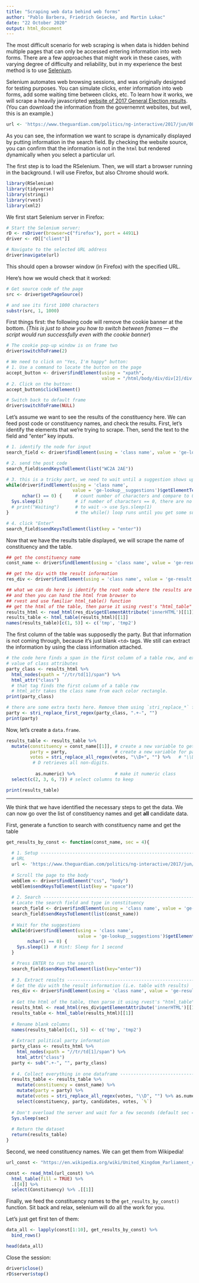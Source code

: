 ```yaml
---
title: "Scraping web data behind web forms"
author: "Pablo Barbera, Friedrich Geiecke, and Martin Lukac"
date: "22 October 2020"
output: html_document
---
```


The most difficult scenario for web scraping is when data is hidden behind multiple pages that can only be accessed entering information into web forms. There are a few approaches that might work in these cases, with varying degree of difficulty and reliability, but in my experience the best method is to use [Selenium](https://en.wikipedia.org/wiki/Selenium_(software)).

Selenium automates web browsing sessions, and was originally designed for testing purposes. You can simulate clicks, enter information into web forms, add some waiting time between clicks, etc. To learn how it works, we will scrape a heavily javascripted [website of 2017 General Election results](https://www.theguardian.com/politics/ng-interactive/2017/jun/08/live-uk-election-results-in-full-2017). (You can download the information from the governemnt websites, but well, this is an example.)

```r
url <- 'https://www.theguardian.com/politics/ng-interactive/2017/jun/08/live-uk-election-results-in-full-2017'
```

As you can see, the information we want to scrape is dynamically displayed by putting information in the search field. By checking the website source, you can confirm that the information is not in the `html` but rendered dynamically when you select a particular url.

The first step is to load the RSelenium. Then, we will start a browser running in the background. I will use Firefox, but also Chrome should work.

```r
library(RSelenium)
library(tidyverse)
library(stringi)
library(rvest)
library(xml2)
```

We first start Selenium server in Firefox:

```r
# Start the Selenium server:
rD <- rsDriver(browser=c("firefox"), port = 4491L)
driver <- rD[["client"]]

# Navigate to the selected URL address
driver$navigate(url)
```

This should open a browser window (in Firefox) with the specified URL.

Here's how we would check that it worked:

```r
# Get source code of the page
src <- driver$getPageSource()

# and see its first 1000 characters
substr(src, 1, 1000)
```

First things first: the following code will remove the cookie banner at the bottom. (_This is just to show you how to switch between frames — the script would run successfully even with the cookie banner_)

```r
# The cookie pop-up window is on frame two
driver$switchToFrame(2)

# We need to click on "Yes, I'm happy" button:
# 1. Use a command to locate the button on the page
accept_button <- driver$findElement(using = "xpath", 
                                    value = "/html/body/div/div[2]/div[3]/div/div/button[1]")
# 2. Click on the button:
accept_button$clickElement()

# Switch back to default frame
driver$switchToFrame(NULL)
```

Let's assume we want to see the results of the constituency here. We can feed post code or constituency names, and check the results.  First, let's identify the elements that we're trying to scrape. Then, send the text to the field and "enter" key inputs.

```r
# 1. identify the node for input
search_field <- driver$findElement(using = 'class name', value = 'ge-lookup__input')

# 2. send the post code
search_field$sendKeysToElement(list("WC2A 2AE"))

# 3. this is a tricky part, we need to wait until a suggestion shows up
while(driver$findElement(using = 'class name',                                   # get suggestions
                         value = 'ge-lookup__suggestions')$getElementText() %>% 
      nchar() == 0) {     # count number of characters and compare to 0
  Sys.sleep(1)            # if number of characters == 0, there are no suggestions and we need
  # print("Waiting")      # to wait -> use Sys.sleep(1)
}                         # the while() loop runs until you get some suggestions!

# 4. click "Enter"
search_field$sendKeysToElement(list(key = "enter"))
```

Now that we have the results table displayed, we will scrape the name of constituency and the table.

```r
## get the constituency name
const_name <- driver$findElement(using = 'class name', value = 'ge-result__name')$getElementText() 

## get the div with the result information
res_div <- driver$findElement(using = 'class name', value = 'ge-result')

## what we can do here is identify the root node where the results are displayed
## and then you can hand the html from browser to 
## rvest and use familiar html_table() function
## get the html of the table, then parse it using rvest's "html_table"
results_html <- read_html(res_div$getElementAttribute('innerHTML')[[1]])
results_table <- html_table(results_html)[[1]]
names(results_table)[c(1, 5)] <- c('tmp', 'tmp2')
```

The first column of the table was supposedly the party. But that information is not coming through, because it's just blank `<td>` tags. We still can extract the information by using the class information attached. 

```r
# the code here finds a span in the first column of a table row, and extract the 
# value of class attributes
party_class <- results_html %>% 
  html_nodes(xpath = "//tr/td[1]/span") %>%
  html_attr("class")
  # that tag finds the first column of a table row
  # html_attr takes the class name from each color rectangle.
print(party_class)

# there are some extra texts here. Remove them using `stri_replace_*` function.
party <- stri_replace_first_regex(party_class, ".+-", "")
print(party)
```

Now, let's create a `data.frame`.

```r
results_table <- results_table %>%
  mutate(constituency = const_name[[1]], # create a new variable to get the constituency name
         party = party,                  # create a new variable for party names
         votes = stri_replace_all_regex(votes, "\\D+", "") %>%   # "\\D+" -> get all digits
          # D retrieves all non-digits.
           
           as.numeric) %>%               # make it numeric class
  select(c(2, 3, 6, 7)) # select columns to keep

print(results_table)
```

--------

We think that we have identified the necessary steps to get the data. We can now go over the list of constituency names and get __all__ candidate data.

First, generate a function to search with constituency name and get the table
```r
get_results_by_const <- function(const_name, sec = 4){
  
  # 1. Setup ------------------------------------------------------------------
  # URL
  url <- 'https://www.theguardian.com/politics/ng-interactive/2017/jun/08/live-uk-election-results-in-full-2017'
  
  # Scroll the page to the body
  webElem <- driver$findElement("css", "body")
  webElem$sendKeysToElement(list(key = "space"))
  
  # 2. Search -----------------------------------------------------------------
  # Locate the search field and type in constituency
  search_field <- driver$findElement(using = 'class name', value = 'ge-lookup__input')
  search_field$sendKeysToElement(list(const_name))  
  
  # Wait for the suggestions
  while(driver$findElement(using = 'class name', 
                           value = 'ge-lookup__suggestions')$getElementText() %>% 
        nchar() == 0) {
    Sys.sleep(1)  # Hint: Sleep for 1 second
  }

  # Press ENTER to run the search
  search_field$sendKeysToElement(list(key="enter"))
  
  # 3. Extract results --------------------------------------------------------
  # Get the div with the result information (i.e. table with results)
  res_div <- driver$findElement(using = 'class name', value = 'ge-result')
  
  # Get the html of the table, then parse it using rvest's "html_table"
  results_html <- read_html(res_div$getElementAttribute('innerHTML')[[1]])
  results_table <- html_table(results_html)[[1]]
  
  # Rename blank columns
  names(results_table)[c(1, 5)] <- c('tmp', 'tmp2')
  
  # Extract political party information
  party_class <- results_html %>% 
    html_nodes(xpath = "//tr/td[1]/span") %>%
    html_attr("class")
  party <- sub(".+-", "", party_class)
  
  # 4. Collect everything in one dataframe ------------------------------------
  results_table <- results_table %>%
    mutate(constituency = const_name) %>%
    mutate(party = party) %>%
    mutate(votes = stri_replace_all_regex(votes, "\\D", "") %>% as.numeric) %>%
    select(constituency, party, candidates, votes, `%`)
  
  # Don't overload the server and wait for a few seconds (default sec = 4)
  Sys.sleep(sec)
  
  # Return the dataset
  return(results_table)
}

```

Second, we need constituency names. We can get them from Wikipedia!

```r

url_const <- "https://en.wikipedia.org/wiki/United_Kingdom_Parliament_constituencies"

const <- read_html(url_const) %>%
  html_table(fill = TRUE) %>%
  .[[4]] %>%
  select(Constituency) %>% .[[1]]

```

Finally, we feed the constituency names to the `get_results_by_const()` function. Sit back and relax, selenium will do all the work for you.

Let's just get first ten of them:
```r
data_all <- lapply(const[1:10], get_results_by_const) %>% 
  bind_rows()

head(data_all)
```

Close the session:
```r
driver$close()
rD$server$stop()
```